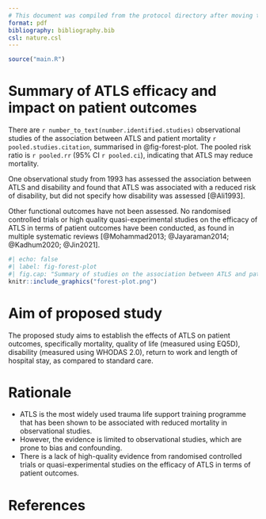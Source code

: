 ```yaml
---
# This document was compiled from the protocol directory after moving the _quarto.yml to another directory.
format: pdf
bibliography: bibliography.bib
csl: nature.csl
---
```


```r
source("main.R")
```

# Summary of ATLS efficacy and impact on patient outcomes

There are `r number_to_text(number.identified.studies)` observational studies of the association between ATLS and patient mortality `r pooled.studies.citation`, summarised in @fig-forest-plot. The pooled risk ratio is `r pooled.rr` (95% CI `r pooled.ci`), indicating that ATLS may reduce mortality. 

One observational study from 1993 has assessed the association between ATLS and disability and found that ATLS was associated with a reduced risk of disability, but did not specify how disability was assessed [@Ali1993]. 

Other functional outcomes have not been assessed. No randomised controlled trials or high quality quasi-experimental studies on the efficacy of ATLS in terms of patient outcomes have been conducted, as found in multiple systematic reviews [@Mohammad2013; @Jayaraman2014; @Kadhum2020; @Jin2021].

```r
#| echo: false
#| label: fig-forest-plot
#| fig.cap: "Summary of studies on the association between ATLS and patient mortality. Abbreviations: RR, risk ratio; CI, confidence interval; ATLS, Advanced Trauma Life Support; I^2^, heterogeneity."
knitr::include_graphics("forest-plot.png")
```

# Aim of proposed study

The proposed study aims to establish the effects of ATLS on patient outcomes, specifically mortality, quality of life (measured using EQ5D), disability (measured using WHODAS 2.0), return to work and length of hospital stay, as compared to standard care.

# Rationale

- ATLS is the most widely used trauma life support training programme that has been shown to be associated with reduced mortality in observational studies.
- However, the evidence is limited to observational studies, which are prone to bias and confounding.
- There is a lack of high-quality evidence from randomised controlled trials or quasi-experimental studies on the efficacy of ATLS in terms of patient outcomes.

# References